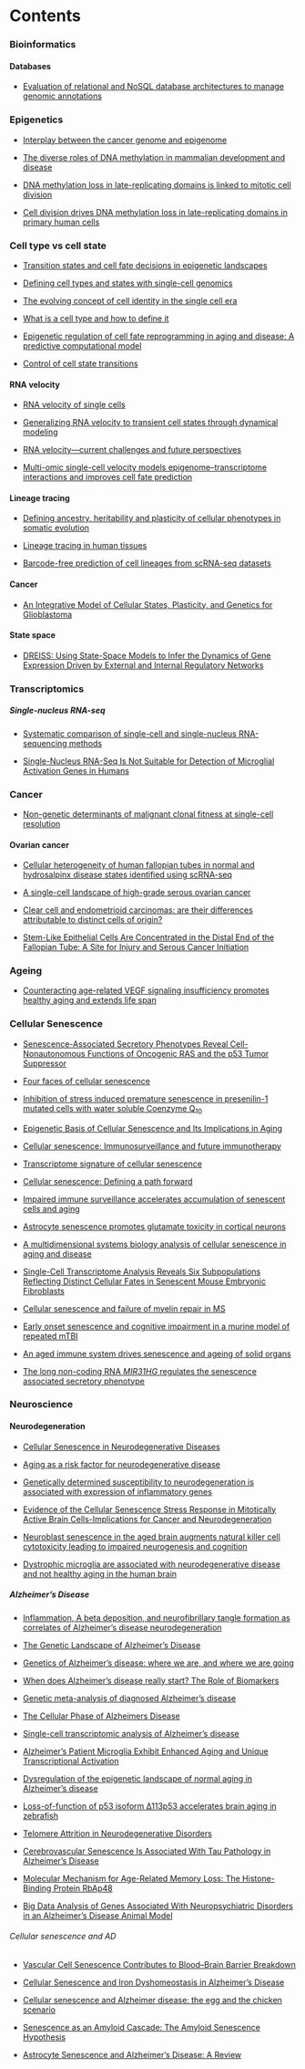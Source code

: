 # Contents {.unnumbered}

### Bioinformatics

#### Databases

- [Evaluation of relational and NoSQL database architectures to manage genomic
  annotations](src/bioinformatics/databases/evaluation_of_relational_and_nosql_database_architectures_to_manage_genomic_annotations.md)

### Epigenetics

- [Interplay between the cancer genome and
  epigenome](src/epigenetics/interplay_between_cancer_genome_epigenome.md)

- [The diverse roles of DNA methylation in mammalian development and
  disease](./src/epigenetics/diverse_roles_dna_methylation_mammalian_development_disease.md)

- [DNA methylation loss in late-replicating domains is linked to mitotic cell division](src/epigenetics/dna_methylation_loss_late_replicating_domains_linked_mitotic_cell_division.md)

- [Cell division drives DNA methylation loss in late-replicating domains in primary human cells](src/epigenetics/cell_division_drives_dna_methylation_loss_late_replicating_domains.md)

### Cell type vs cell state

- [Transition states and cell fate decisions in epigenetic landscapes
](src/cell_type_state/transition_states_and_cell_fate_decisions_in_epigenetic_landscapes.md)

- [Defining cell types and states with single-cell
  genomics](src/cell_type_state/defining_cell_type_states_single_cell_genomics.md)

- [The evolving concept of cell identity in the single cell era
  ](src/cell_type_state/the_evolving_concept_of_cell_identity_in_single_cell_era.md)

- [What is a cell type and how to define it](src/cell_type_state/what_is_a_cell_type_how_to_define_it.md)

- [Epigenetic regulation of cell fate reprogramming in aging and disease: A predictive computational
  model](src/cell_type_state/epigenetic_regulation_cell_fate_reprogramming.md)

- [Control of cell state transitions](src/cell_type_state/control_of_cell_state_transitions.md)

#### RNA velocity

- [RNA velocity of single cells](src/cell_type_state/rna_velocity/rna_velocity_single_cells.md)

- [Generalizing RNA velocity to transient cell states through dynamical
  modeling](src/cell_type_state/rna_velocity/generalizing_rna_velocity_to_transient_cell_states.md)
  
- [RNA velocity—current challenges and future
  perspectives](src/cell_type_state/rna_velocity/rna_velocity_current_challenges_future_perspectives.md)

- [Multi-omic single-cell velocity models epigenome–transcriptome interactions
  and improves cell fate prediction](src/cell_type_state/rna_velocity/multiomic_single_cell_velocity.md)

#### Lineage tracing

- [Defining ancestry, heritability and plasticity of cellular phenotypes in somatic
  evolution](src/cell_type_state/lineage_tracing/defining_ancestry_heritability_plasticity_cell_phenotypes_evolution.md)

- [Lineage tracing in human tissues](src/cell_type_state/lineage_tracing/lineage_tracing_human_tissues.md)

- [Barcode-free prediction of cell lineages from scRNA-seq datasets](src/cell_type_state/lineage_tracing/gemli_barcode_free_lineage_prediction.md)

#### Cancer

- [An Integrative Model of Cellular States, Plasticity, and Genetics for
  Glioblastoma](src/cell_type_state/cancer/integrative_model_of_cellular_states_plasticity_genetics_glioblastoma.md)

#### State space

- [DREISS: Using State-Space Models to Infer the Dynamics of Gene Expression
Driven by External and Internal Regulatory
Networks](src/cell_type_state/state_space/dreiss_using_state_space_model_infer_gene_exp_dynamics.md)

### Transcriptomics

##### Single-nucleus RNA-seq

- [Systematic comparison of single-cell and single-nucleus RNA-sequencing
  methods](src/transcriptomics/snRNA/Systematic_comparison_of_scRNA_and_snRNA-sequencing_methods.md)

- [Single-Nucleus RNA-Seq Is Not Suitable for Detection of Microglial Activation
  Genes in Humans](src/transcriptomics/snRNA/snRNA_eq_Is_Not_Suitable_for_Detection_of_Microglial_Activation_Genes_in_Humans.md)

### Cancer

- [Non-genetic determinants of malignant clonal fitness at single-cell resolution](src/cancer/non_genetic_determinants_malignant_clonal_fitness_sc_resolution.md)

#### Ovarian cancer

- [Cellular heterogeneity of human fallopian tubes in normal and hydrosalpinx
  disease states identified using scRNA-seq](src/cancer/ovarian_cancer/cellular_heterogeneity_ft_scRNA_seq.md)

- [A single-cell landscape of high-grade serous ovarian
  cancer](src/cancer/ovarian_cancer/single_cell_landscape_hgsoc.md)

- [Clear cell and endometrioid carcinomas: are their differences
attributable to distinct cells of
origin?](src/cancer/ovarian_cancer/clear_cell_endometrioid_carcinomas_differences_attributable_to_distinct_cells_of_origin.md)

- [Stem-Like Epithelial Cells Are Concentrated in the Distal End of the
  Fallopian Tube: A Site for Injury and Serous Cancer Initiation](src/cancer/ovarian_cancer/stem_like_epithelial_cells_concentrated_in_distal_end.md)

### Ageing

- [Counteracting age-related VEGF signaling insufficiency promotes healthy aging and extends life span
](src/ageing/counteracting_age_related_VEGF_insufficiecy.md)

### Cellular Senescence

- [Senescence-Associated Secretory Phenotypes Reveal Cell-Nonautonomous
  Functions of Oncogenic RAS and the p53 Tumor Suppressor](src/senescence/Senescence-Associated_Secretory_Phenotypes.md)

- [Four faces of cellular senescence](src/senescence/Four_faces_of_cellular_senescence.md)

- [Inhibition of stress induced premature senescence in presenilin-1 mutated
  cells with water soluble Coenzyme Q<sub>10</sub>](src/senescence/inhibition_of_SIPS_in_PSEN1_mutated_cells_with_water_soluble_coenzyme_q10.md)

- [Epigenetic Basis of Cellular Senescence and Its Implications in Aging](src/senescence/epigenetic_basis_of_senescence_implications_in_aging.md)

- [Cellular senescence: Immunosurveillance and future immunotherapy](src/senescence/Cellular_senescence_Immunosurveillance_and_future_immunotherapy.md)

- [Transcriptome signature of cellular senescence](src/senescence/transcriptome_signature_of_cellular_senescence.md)

- [Cellular senescence: Defining a path forward](src/senescence/Cellular_senescence_Defining_a_path_forward.md)

- [Impaired immune surveillance accelerates accumulation of senescent cells and
  aging ](src/senescence/impaired_immune_surveillance_accelerates_accumulation_of_senescent_cells_and_aging.md)

- [Astrocyte senescence promotes glutamate toxicity in cortical neurons](src/senescence/Astrocyte_senescence_promotes_glutamate_toxicity_in_cortical_neurons.md)

- [A multidimensional systems biology analysis of cellular senescence in aging
  and disease](src/senescence/multidim_systems_bio_analysis_senescence_aging_disease.md)

- [Single-Cell Transcriptome Analysis Reveals Six Subpopulations Reflecting
  Distinct Cellular Fates in Senescent Mouse Embryonic Fibroblasts](src/senescence/Single-Cell_Transcriptome_Analysis_Reveals_Six_Subpopulations.md)

- [Cellular senescence and failure of myelin repair in MS](src/senescence/Cellular_senescence_and_failure_of_myelin_repair_in_MS.md)

- [Early onset senescence and cognitive impairment in a murine model of repeated
  mTBI](src/senescence/early_onset_senescence_cognitive_impairment_in_murine_model_of_repeated_mTBI.md)

- [An aged immune system drives senescence and ageing of solid organs](src/senescence/aged_immune_system_drives_senescence_ageing_of_solid_organs.md)

- [The long non-coding RNA *MIR31HG* regulates the senescence associated
  secretory phenotype](src/senescence/lncRNA_MIR31HG_regulates_the_senescence_associated_secretory_phenotype.md)

### Neuroscience

#### Neurodegeneration

- [Cellular Senescence in Neurodegenerative Diseases](src/neuroscience/neurodegeneration/ad/Cellular_Senescence_in_Neurodegenerative_Diseases.md)

- [Aging as a risk factor for neurodegenerative disease](src/neuroscience/neurodegeneration/ad/Aging_as_a_risk_factor_for_neurodegenerative_disease.md)

- [Genetically determined susceptibility to neurodegeneration is associated with
  expression of inflammatory genes](src/neuroscience/neurodegeneration/genetically_determined_susceptibility_neurodegeneration_expression_inflammatory_genes.md)

- [Evidence of the Cellular Senescence Stress Response in Mitotically Active
  Brain Cells-Implications for Cancer and Neurodegeneration](src/neuroscience/neurodegeneration/evidence_of_the_cellular_senescence_stress_response_in_mitotically_active_brain_cell_cancer_neurodegeneration.md)

- [Neuroblast senescence in the aged brain augments natural killer cell cytotoxicity leading to impaired neurogenesis and cognition
  ](src/neuroscience/neurodegeneration/neuroblast_senescence_aged_brain_augments_nk_cell_cytotoxicity_leading_to_impaired_neurogenesis_cognition.md)

- [Dystrophic microglia are associated with neurodegenerative disease and not
  healthy aging in the human brain](src/neuroscience/neurodegeneration/dystrophic_microglia_associated_with_neurodegenerative_disease_not_healthy_ageing_in_brain.md)

##### Alzheimer’s Disease

- [Inflammation, A beta deposition, and neurofibrillary tangle formation as
  correlates of Alzheimer's disease neurodegeneration](src/neuroscience/neurodegeneration/ad/inflammation_a_beta_deposition_nft_tangle_formation_correlates_of_ad_neurodegeneration.md)

- [The Genetic Landscape of Alzheimer’s Disease](src/neuroscience/neurodegeneration/ad/The_Genetic_Landscape_of_AD.md)

- [Genetics of Alzheimer’s disease: where we are, and where we are going](src/neuroscience/neurodegeneration/ad/Genetics_of_AD.md)

- [When does Alzheimer’s disease really start? The Role of Biomarkers](src/neuroscience/neurodegeneration/ad/When_does_AD_really_start.md)

- [Genetic meta-analysis of diagnosed Alzheimer’s disease](src/neuroscience/neurodegeneration/ad/Genetic_meta-analysis_of_diagnosed_AD.md)

- [The Cellular Phase of Alzheimers Disease](src/neuroscience/neurodegeneration/ad/The_Cellular_Phase_of_AD.md)

- [Single-cell transcriptomic analysis of Alzheimer’s disease](src/neuroscience/neurodegeneration/ad/Single-cell_transcriptomic_analysis_of_AD.md)

- [Alzheimer’s Patient Microglia Exhibit Enhanced Aging and Unique
  Transcriptional Activation](src/neuroscience/neurodegeneration/ad/AD_Patient_Microglia_Exhibit_Enhanced_Aging_and_Unique_Transcriptional_Activation.md)

- [Dysregulation of the epigenetic landscape of normal aging in Alzheimer’s
  disease](src/neuroscience/neurodegeneration/ad/Dysregulation_of_the_epigenetic_landscape_of_normal_aging_in_AD.md)

- [Loss-of-function of p53 isoform Δ113p53 accelerates brain aging in
  zebrafish](src/neuroscience/neurodegeneration/ad/Loss-of-function_of_p53_isoform_accelerates_brain_aging_in_zebrafish.md)

- [Telomere Attrition in Neurodegenerative Disorders](src/neuroscience/neurodegeneration/ad/Telomere_Attrition_in_Neurodegenerative_Disorders.md)

- [Cerebrovascular Senescence Is Associated With Tau Pathology in Alzheimer's
  Disease](src/neuroscience/neurodegeneration/ad/Cerebrovascular_Senescence_Is_Associated_With_Tau_Pathology_in_AD.md)

- [Molecular Mechanism for Age-Related Memory Loss: The Histone-Binding Protein
  RbAp48](src/neuroscience/neurodegeneration/ad/molecular_mechanism_for_age_related_memory_loss_rbap48.md)

- [Big Data Analysis of Genes Associated With Neuropsychiatric Disorders in an
  Alzheimer’s Disease Animal Model](src/neuroscience/neurodegeneration/ad/big_data_analysis_of_genes_associated_with_neuropsychiatric_disorders_in_an_AD_animal_model.md)

###### Cellular senescence and AD

- [Vascular Cell Senescence Contributes to Blood–Brain Barrier Breakdown](src/neuroscience/neurodegeneration/ad/Vascular_Cell_Senescence_Contributes_to_Blood%E2%80%93Brain_Barrier_Breakdown.md)

- [Cellular Senescence and Iron Dyshomeostasis in Alzheimer’s Disease](src/neuroscience/neurodegeneration/ad/cellular_senescence_iron_dyshomeostasis_in_AD.md)

- [Cellular senescence and Alzheimer disease: the egg and the chicken
  scenario](src/neuroscience/neurodegeneration/ad/Cellular_senescence_and_AD.md)

- [Senescence as an Amyloid Cascade: The Amyloid Senescence Hypothesis](src/neuroscience/neurodegeneration/ad/Senescence_as_an_Amyloid_Cascade.md)

- [Astrocyte Senescence and Alzheimer’s Disease: A Review](src/neuroscience/neurodegeneration/ad/Astrocyte_Senescence_and_AD.md)

